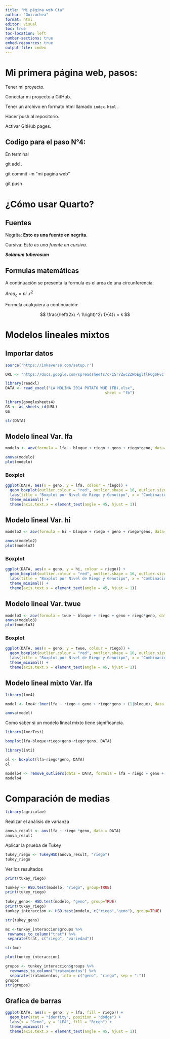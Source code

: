 ```yaml
---
title: "Mi página web Cía"
author: "Goicochea"
format: html
editor: visual
toc: true
toc-location: left
number-sections: true
embed-resources: true
output-file: index
---
```


# Mi primera página web, pasos:

Tener mi proyecto.

Conectar mi proyecto a GitHub.

Tener un archivo en formato html llamado `index.html` .

Hacer push al repositorio.

Activar GitHub pages.

## Codigo para el paso N°4:

En terminal

git add .

git commit -m "mi pagina web"

git push

# ¿Cómo usar Quarto?

## Fuentes

Negrita: **Esto es una fuente en negrita.**

Cursiva: *Esto es una fuente en cursiva.*

***Solanum tuberosum***

## Formulas matemáticas

A continuación se presenta la formula es el area de una circunferencia:

$Area_c\ =\ pi\ . r^2$

Formula cualquiera a continuación:

$$
\frac{\left(2x\ -\ 1\right)^2\ 1}{4}\ = k
$$

# Modelos lineales mixtos

## Importar datos

```r
source('https://inkaverse.com/setup.r')

URL <- "https://docs.google.com/spreadsheets/d/15r7ZwcZZHbEgltlF6gSFvCTFA-CFzVBWwg3mFlRyKPs/edit?gid=172957346#gid=172957346"

library(readxl)
DATA <- read_excel("LA MOLINA 2014 POTATO WUE (FB).xlsx", 
                                            sheet = "fb")

library(googlesheets4)
GS <- as_sheets_id(URL)
GS

str(DATA)

```

## Modelo lineal Var. lfa

```r
modelo <- aov(formula = lfa ~ bloque + riego + geno + riego*geno, data= DATA)

anova(modelo)
plot(modelo)

```

### Boxplot

```r
ggplot(DATA, aes(x = geno, y = lfa, colour = riego)) +
  geom_boxplot(outlier.colour = "red", outlier.shape = 16, outlier.size = 3) +
  labs(title = "Boxplot por Nivel de Riego y Genotipo", x = "Combinación Riego-Genotipo", y = "Area foliar (cm^2)") +
  theme_minimal() +
  theme(axis.text.x = element_text(angle = 45, hjust = 1))

```

## Modelo lineal Var. hi

```r
modelo2 <- aov(formula = hi ~ bloque + riego + geno + riego*geno, data= DATA)

anova(modelo2)
plot(modelo2)
```

### Boxplot

```r
ggplot(DATA, aes(x = geno, y = hi, colour = riego)) +
  geom_boxplot(outlier.colour = "red", outlier.shape = 16, outlier.size = 3) +
  labs(title = "Boxplot por Nivel de Riego y Genotipo", x = "Combinación Riego-Genotipo", y = "Area foliar (cm^2)") +
  theme_minimal() +
  theme(axis.text.x = element_text(angle = 45, hjust = 1))
```

## Modelo lineal Var. twue

```r
modelo3 <- aov(formula = twue ~ bloque + riego + geno + riego*geno, data= DATA)  
anova(modelo3) 
plot(modelo3)
```

### Boxplot

```r
ggplot(DATA, aes(x = geno, y = twue, colour = riego)) +
  geom_boxplot(outlier.colour = "red", outlier.shape = 16, outlier.size = 3) +
  labs(title = "Boxplot por Nivel de Riego y Genotipo", x = "Combinación Riego-Genotipo", y = "Area foliar (cm^2)") +
  theme_minimal() +
  theme(axis.text.x = element_text(angle = 45, hjust = 1))
```

## Modelo lineal mixto Var. lfa

```r
library(lme4)

model <- lme4::lmer(lfa ~ riego + geno + riego*geno + (1|bloque), data = DATA)

anova(model)
```

Como saber si un modelo lineal mixto tiene significancia.

```r
library(lmerTest)

```

```r
boxplot(lfa~bloque+riego+geno+riego*geno, DATA)
```

```r
library(inti)

ol <- boxplot(lfa~riego*geno, DATA)
ol

modelo4 <- remove_outliers(data = DATA, formula = lfa ~ riego + geno + riego*geno + (1|bloque))
modelo4
```

# Comparación de medias

```r
library(agricolae)

```

Realizar el análisis de varianza

```r
anova_result <- aov(lfa ~ riego *geno, data = DATA)
anova_result
```

Aplicar la prueba de Tukey

```r
tukey_riego <- TukeyHSD(anova_result, "riego")
tukey_riego
```

Ver los resultados

```r
print(tukey_riego)

tunkey <- HSD.test(modelo, "riego", group=TRUE)
print(tukey_riego)
                               
tukey_geno<- HSD.test(modelo, "geno", group=TRUE)
print(tukey_riego)
tunkey_interaccion <- HSD.test(modelo, c("riego","geno"), group=TRUE) 

str(tukey_geno)

mc <-tunkey_interaccion$groups %>%
 rownames_to_column("trat") %>%
 separate(trat, c("riego", "variedad"))

str(mc)
```

```r
plot(tunkey_interaccion)
```

```r
grupos <- tunkey_interaccion$groups %>%
  rownames_to_column("tratamientos") %>%
  separate(tratamientos, into = c("geno", "riego", sep = ":"))
grupos
str(grupos)

```

## Grafica de barras

```r
ggplot(DATA, aes(x = geno, y = lfa, fill = riego)) +
  geom_bar(stat = "identity", position = "dodge") +
  labs(x = "Geno", y = "LFA", fill = "Riego") +
  theme_minimal() +
  theme(axis.text.x = element_text(angle = 45, hjust = 1))
```
